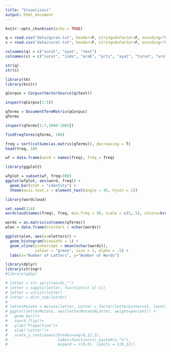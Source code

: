 ```yaml
---
title: "Visualisasi"
output: html_document
---
```


```r
knitr::opts_chunk$set(echo = TRUE)
```

```r
q = read.csv("data/quran.txt", header=F, stringsAsFactor=F, encoding="UTF-8", sep="|")
s = read.csv("data/surat.txt", header=F, stringsAsFactor=F, encoding="UTF-8", sep="|")

colnames(q) = c("surat", "ayat", "text")
colnames(s) = c("surat", "indo", "arab", "arti", "ayat", "turun", "urutan")
```

```r
str(q)
str(s)
```

```r
library(tm)
library(knitr)
```

```r
qCorpus = Corpus(VectorSource(q$text))

inspect(qCorpus[1:5])
```

```r
qTerms = DocumentTermMatrix(qCorpus)
qTerms
```

```r
inspect(qTerms[1:7,1000:1005])
```

```r
findFreqTerms(qTerms, 100)
```

```r
freq = sort(colSums(as.matrix(qTerms)), decreasing = T)
head(freq, 10)
```

```r
wf = data.frame(word = names(freq), freq = freq)
```

```r
library(ggplot2)
```

```r
wfplot = subset(wf, freq>300)
ggplot(wfplot, aes(word, freq)) +
  geom_bar(stat = "identity") +
  theme(axis.text.x = element_text(angle = 45, hjust = 1))
```

```r
library(wordcloud)
```
```r
set.seed(114)
wordcloud(names(freq), freq, min.freq = 50, scale = c(5,.5), colors=brewer.pal(6,"Dark2"), rot.per=0.2)
```

```r
words = as.matrix(colnames(qTerms))
wlen = data.frame(nletters = nchar(words))

ggplot(wlen, aes(x=nletters)) +
  geom_histogram(binwidth = 1) +
  geom_vline(xintercept = mean(nchar(words)),
             colour = "green", size = 1, alpha = .5) +
  labs(x="Number of Latters", y="Number of Words")
```

```r
library(dplyr)
library(stringr)
#library(qdap)
```

```r
# letter = str_split(words,"")
# letter = sapply(letter, function(x) x[-1])
# letter = unlist(letter)
# letter = dist_tab(letter)
# 
# letterMutate = mutate(letter, Letter = factor(letter$interval, levels=letter$interval[order(letter$freq)]))
# ggplot(letterMutate, aes(letterMutate$Latter, weight=percent)) +
#   geom_bar()+
#   coord_flip()+
#   ylab("Proportion")+
#   xlab("Letter")+
#   scale_y_continuous(breaks=seq(0,12,2),
#                      label=function(x) paste0(x,"%"),
#                      expand = c(0,0), limits = c(0,12))

```